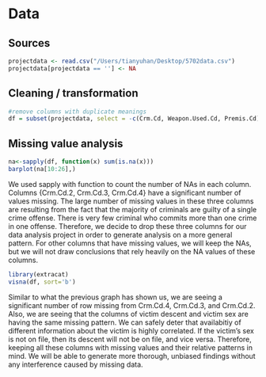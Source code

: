# Data 

## Sources
```r
projectdata <- read.csv("/Users/tianyuhan/Desktop/5702data.csv")
projectdata[projectdata == ''] <- NA
```

## Cleaning / transformation
```r
#remove columns with duplicate meanings 
df = subset(projectdata, select = -c(Crm.Cd, Weapon.Used.Cd, Premis.Cd))
```



## Missing value analysis
```r
na<-sapply(df, function(x) sum(is.na(x)))
barplot(na[10:26],)
```

We used sapply with function to count the number of NAs in each column. Columns {Crm.Cd.2, Crm.Cd.3, Crm.Cd.4} have a significant number of values missing. The large number of missing values in these three columns are resulting from the fact that the majority of criminals are guilty of a single crime offense. There is very few criminal who commits more than one crime in one offense. Therefore, we decide to drop these three columns for our data analysis project in order to generate analysis on a more general pattern. For other columns that have missing values, we will keep the NAs, but we will not draw conclusions that rely heavily on the NA values of these columns. 

```r
library(extracat)
visna(df, sort='b')
```
Similar to what the previous graph has shown us, we are seeing a significant number of row missing from Crm.Cd.4, Crm.Cd.3, and Crm.Cd.2. Also, we are seeing that the columns of victim descent and victim sex are having the same missing pattern. We can safely deter that availabitiy of different information  about the victim is highly correlated. If the victim's sex is not on file, then its descent will not be on file, and vice versa. Therefore, keeping all these columns with missing values and their relative patterns in mind. We will be able to generate more thorough, unbiased findings without any interference caused by missing data. 

